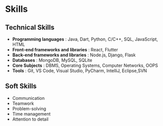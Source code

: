# Skills

## Technical Skills
- **Programming languages** : Java, Dart, Python, C/C++, SQL, JavaScript, HTML
- **Front-end frameworks and libraries** : React, Flutter
- **Back-end frameworks and libraries** : Node.js, Django, Flask
- **Databases** : MongoDB, MySQL, SQLite
- **Core Subjects** : DBMS, Operating Systems, Computer Networks, OOPS
- **Tools** : Git, VS Code, Visual Studio, PyCharm, IntelliJ, Eclipse,SVN

## Soft Skills
- Communication
- Teamwork
- Problem-solving
- Time management
- Attention to detail
